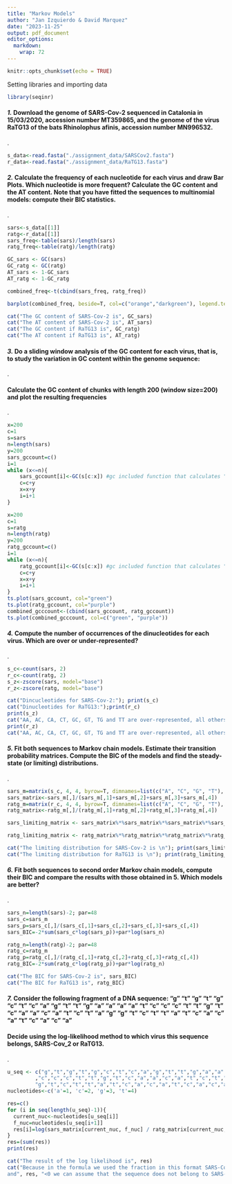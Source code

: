 ```yaml
---
title: "Markov Models"
author: "Jan Izquierdo & David Marquez"
date: "2023-11-25"
output: pdf_document
editor_options: 
  markdown: 
    wrap: 72
---
```


```r
knitr::opts_chunk$set(echo = TRUE)
```

Setting libraries and importing data
```r
library(seqinr)
```


#### *1.* Download the genome of SARS-Cov-2 sequenced in Catalonia in 15/03/2020, accession number MT359865, and the genome of the virus RaTG13 of the bats Rhinolophus afinis, accession number MN996532.
.

```r
s_data<-read.fasta("./assignment_data/SARSCov2.fasta")
r_data<-read.fasta("./assignment_data/RaTG13.fasta")
```

#### *2.* Calculate the frequency of each nucleotide for each virus and draw Bar Plots. Which nucleotide is more frequent? Calculate the GC content and the AT content. Note that you have fitted the sequences to multinomial models: compute their BIC statistics.
.

```r
sars<-s_data[[1]]
ratg<-r_data[[1]]
sars_freq<-table(sars)/length(sars)
ratg_freq<-table(ratg)/length(ratg)

GC_sars <- GC(sars)
GC_ratg <- GC(ratg)
AT_sars <- 1-GC_sars
AT_ratg <- 1-GC_ratg

combined_freq<-t(cbind(sars_freq, ratg_freq))

barplot(combined_freq, beside=T, col=c("orange","darkgreen"), legend.text = c("ratg", "sars"))
```
```r
cat("The GC content of SARS-Cov-2 is", GC_sars)
cat("The AT content of SARS-Cov-2 is", AT_sars)
cat("The GC content if RaTG13 is", GC_ratg)
cat("The AT content if RaTG13 is", AT_ratg)
```


#### *3.* Do a sliding window analysis of the GC content for each virus, that is, to study the variation in GC content within the genome sequence:
.

#### Calculate the GC content of chunks with length 200 (window size=200) and plot the resulting frequencies
.

```r
x=200
c=1
s=sars
n=length(sars)
y=200
sars_gccount=c()
i=1
while (x<=n){
	sars_gccount[i]<-GC(s[c:x]) #gc included function that calculates "g" "c" frequencies in chunk
	c=c+y
	x=x+y
	i=i+1
}

x=200
c=1
s=ratg
n=length(ratg)
y=200
ratg_gccount=c()
i=1
while (x<=n){
	ratg_gccount[i]<-GC(s[c:x]) #gc included function that calculates "g" "c" frequencies in chunk
	c=c+y
	x=x+y
	i=i+1
}
ts.plot(sars_gccount, col="green")
ts.plot(ratg_gccount, col="purple")
combined_gcccount<-(cbind(sars_gccount, ratg_gccount))
ts.plot(combined_gcccount, col=c("green", "purple"))
```

#### *4.* Compute the number of occurrences of the dinucleotides for each virus. Which are over or under-represented?
.

```r
s_c<-count(sars, 2)
r_c<-count(ratg, 2)
s_z<-zscore(sars, model="base")
r_z<-zscore(ratg, model="base")
```
```r
cat("Dincucleotides for SARS-Cov-2:"); print(s_c)
cat("Dinucleotides for RaTG13:");print(r_c)
print(s_z)
cat("AA, AC, CA, CT, GC, GT, TG and TT are over-represented, all others are under-represented")
print(r_z)
cat("AA, AC, CA, CT, GC, GT, TG and TT are over-represented, all others are under-represented")
```

#### *5.* Fit both sequences to Markov chain models. Estimate their transition probability matrices. Compute the BIC of the models and find the steady-state (or limiting) distributions.
.

```r
sars_m=matrix(s_c, 4, 4, byrow=T, dimnames=list(c("A", "C", "G", "T"), c("A", "C", "G", "T")))
sars_matrix<-sars_m[,]/(sars_m[,1]+sars_m[,2]+sars_m[,3]+sars_m[,4])
ratg_m=matrix(r_c, 4, 4, byrow=T, dimnames=list(c("A", "C", "G", "T"), c("A", "C", "G", "T")))
ratg_matrix<-ratg_m[,]/(ratg_m[,1]+ratg_m[,2]+ratg_m[,3]+ratg_m[,4])

sars_limiting_matrix <- sars_matrix%*%sars_matrix%*%sars_matrix%*%sars_matrix%*%sars_matrix%*%sars_matrix%*%sars_matrix%*%sars_matrix%*%sars_matrix%*%sars_matrix%*%sars_matrix%*%sars_matrix%*%sars_matrix%*%sars_matrix

ratg_limiting_matrix <- ratg_matrix%*%ratg_matrix%*%ratg_matrix%*%ratg_matrix%*%ratg_matrix%*%ratg_matrix%*%ratg_matrix%*%ratg_matrix%*%ratg_matrix%*%ratg_matrix%*%ratg_matrix%*%ratg_matrix%*%ratg_matrix%*%ratg_matrix

```
```r
cat("The limiting distribution for SARS-Cov-2 is \n"); print(sars_limiting_matrix)
cat("The limiting distribution for RaTG13 is \n"); print(ratg_limiting_matrix)

```


#### *6.* Fit both sequences to second order Markov chain models, compute their BIC and compare the results with those obtained in 5. Which models are better?
.

```r
sars_n=length(sars)-2; par=48
sars_c=sars_m
sars_p=sars_c[,]/(sars_c[,1]+sars_c[,2]+sars_c[,3]+sars_c[,4])
sars_BIC=-2*sum(sars_c*log(sars_p))+par*log(sars_n)

ratg_n=length(ratg)-2; par=48
ratg_c=ratg_m
ratg_p=ratg_c[,]/(ratg_c[,1]+ratg_c[,2]+ratg_c[,3]+ratg_c[,4])
ratg_BIC=-2*sum(ratg_c*log(ratg_p))+par*log(ratg_n)
```
```r
cat("The BIC for SARS-Cov-2 is", sars_BIC)
cat("The BIC for RaTG13 is", ratg_BIC)

```

#### *7.* Consider the following fragment of a DNA sequence: "g" "t" "g" "t" "g" "c" "t" "c" "a" "g" "t" "t" "g" "a" "a" "a" "a" "t" "c" "c" "c" "t" "t" "g" "t" "c" "a" "a" "c" "a" "t" "c" "t" "a" "g" "g" "t" "c" "t" "t" "a" "t" "c" "a" "c" "a" "t" "c" "a" "c" "a"

#### Decide using the log-likelihood method to which virus this sequence belongs, SARS-Cov_2 or RaTG13.
.

```r
u_seq <- c("g","t","g","t","g","c","t","c","a","g","t","t","g","a","a","a","a","t"
         ,"c","c","c","t","t","g","t","c","a","a","c","a","t","c","t","a","g",
         "g","t","c","t","t","a","t","c","a","c","a","t","c","a","c","a")
nucleotides<-c('a'=1, 'c'=2, 'g'=3, 't'=4)

res=c()
for (i in seq(length(u_seq)-1)){
  current_nuc<-nucleotides[u_seq[i]]
  f_nuc=nucleotides[u_seq[i+1]]
  res[i]=log(sars_matrix[current_nuc, f_nuc] / ratg_matrix[current_nuc, f_nuc])
}
res=(sum(res))
print(res)
```
```r
cat("The result of the log likelihood is", res)
cat("Because in the formula we used the fraction in this format SARS-Cov-2/RaTG13
and", res, "<0 we can assume that the sequence does not belong to SARS-Cov-2, so it is from RaTG13")
```











































